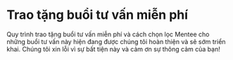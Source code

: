# Trao tặng buổi tư vấn miễn phí

Quy trình trao tặng buổi tư vấn miễn phí và cách chọn lọc Mentee cho những buổi tư vấn này hiện đang được chúng tôi hoàn thiện và sẽ sớm triển khai. Chúng tôi xin lỗi vì sự bất tiện này và cảm ơn sự thông cảm của bạn!
